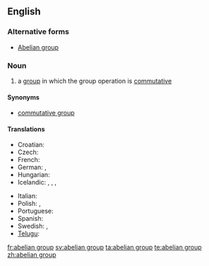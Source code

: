==English==
{{wikipedia}}

===Alternative forms===
* [[Abelian group]]

===Noun===
{{en-noun|sg=[[abelian]] [[group]]}}

# {{algebra}} a [[group]] in which the group operation is [[commutative]]

====Synonyms====
* [[commutative group]]

====Translations====
{{trans-top|a group in which the group operation is commutative}}
* Croatian: {{t-|hr|Abelova grupa|f}}
* Czech: {{t-|cs|abelovská grupa|f}}
* French: {{t+|fr|groupe abélien|m}}
* German: {{t-|de|abelsche Gruppe|f}}, {{t-|de|kommutative Gruppe|f}}
* Hungarian: {{t-|hu|Abel-csoport}}
* Icelandic: {{t-|is|Abel-grúpa|f}}, {{t-|is|víxlgrúpa|f}}, {{t-|is|abelsk grúpa|f}}, {{t-|is|víxlin grúpa|f}}
{{trans-mid}}
* Italian: {{t-|it|gruppo abeliano|m}}
* Polish: {{t-|pl|grupa przemienna|f}}, {{t-|pl|grupa abelowa|f}}
* Portuguese: {{t-|pt|grupo abeliano|m}}
* Spanish: {{t-|es|grupo abeliano|m}}
* Swedish: {{t-|sv|abelsk grupp|c}}, {{t-|sv|kommutativ grupp|c}}
* [[Telugu]]: {{t-|te|ఎబిలియన్ సమూహం}}
{{trans-bottom}}

[[fr:abelian group]]
[[sv:abelian group]]
[[ta:abelian group]]
[[te:abelian group]]
[[zh:abelian group]]